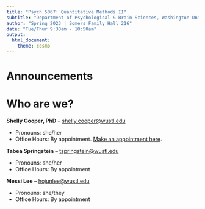 ```yaml
---
title: "Psych 5067: Quantitative Methods II"
subtitle: "Department of Psychological & Brain Sciences, Washington University in St. Louis"
author: "Spring 2023 | Somers Family Hall 216"
date: "Tue/Thur 9:30am - 10:50am"
output: 
  html_document:
    theme: cosmo
---
```


# Announcements

# Who are we?

**Shelly Cooper, PhD** -- [shelly.cooper@wustl.edu](mailto:shelly.cooper@wustl.edu)

- Pronouns: she/her
- Office Hours: By appointment. [Make an appointment here](https://calendly.com/shelly-cooper/30min). 

**Tabea Springstein** -- [tspringstein@wustl.edu](mailto:tspringstein@wustl.edu)

- Pronouns: she/her
- Office Hours: By appointment

**Messi Lee** -- [hojunlee@wustl.edu](mailto:hojunlee@wustl.edu)

- Pronouns: she/they
- Office Hours: By appointment
